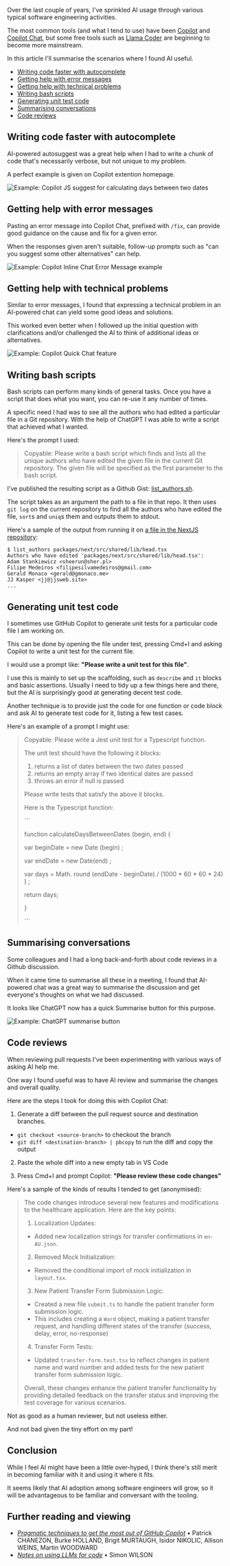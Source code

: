 Over the last couple of years, I've sprinkled AI usage through various typical software engineering activities.

The most common tools (and what I tend to use) have been [Copilot](https://github.com/settings/copilot) and [Copilot Chat](http://chatgpt.com), but some free tools such as [Llama Coder](https://marketplace.visualstudio.com/items?itemName=ex3ndr.llama-coder) are beginning to become more mainstream.

In this article I'll summarise the scenarios where I found AI useful.

- [Writing code faster with autocomplete](#writing-code-faster-with-autocomplete)
- [Getting help with error messages](#getting-help-with-error-messages)
- [Getting help with technical problems](#getting-help-with-technical-problems)
- [Writing bash scripts](#writing-bash-scripts)
- [Generating unit test code](#generating-unit-test-code)
- [Summarising conversations](#summarising-conversations)
- [Code reviews](#code-reviews)

## Writing code faster with autocomplete

AI-powered autosuggest was a great help when I had to write a chunk of code that's necessarily verbose, but not unique to my problem.

A perfect example is given on Copilot extention homepage.

![Example: Copilot JS suggest for calculating days between two dates](/images/articles/ai-for-developers/copilot-js-suggest.png)

## Getting help with error messages

Pasting an error message into Copilot Chat, prefixed with `/fix`, can provide good guidance on the cause and fix for a given error.

When the responses given aren't suitable, follow-up prompts such as "can you suggest some other alternatives" can help.

![Example: Copilot Inline Chat Error Message example](/images/articles/ai-for-developers/inline-chat-fix-error-message-example.png)

## Getting help with technical problems

Similar to error messages, I found that expressing a technical problem in an AI-powered chat can yield some good ideas and solutions.

This worked even better when I followed up the initial question with clarifications and/or challenged the AI to think of additional ideas or alternatives.

![Example: Copilot Quick Chat feature](/images/articles/ai-for-developers/copilot-quick-chat.png)

## Writing bash scripts

Bash scripts can perform many kinds of general tasks. Once you have a script that does what you want, you can re-use it any number of times.

A specific need I had was to see all the authors who had edited a particular file in a Git repository. With the help of ChatGPT I was able to write a script that achieved what I wanted.

Here's the prompt I used:

> Copyable: Please write a bash script which finds and lists all the unique authors who have edited the given file in the current Git repository. The given file will be specified as the first parameter to the bash script.

I've published the resulting script as a Github Gist: [list_authors.sh](https://gist.github.com/jonathanconway/71d5413cce30f43d3182fdfdc46c4723).

The script takes as an argument the path to a file in that repo. It then uses `git log` on the current repository to find all the authors who have edited the file, `sort`s and `uniq`s them and outputs them to stdout.

Here's a sample of the output from running it on [a file in the NextJS repository](https://github.com/vercel/next.js/blob/fd0bc9466e42ec313ce92c58e2a5c2c157e63f54/packages/next/src/shared/lib/head.tsx):

```
$ list_authors packages/next/src/shared/lib/head.tsx
Authors who have edited 'packages/next/src/shared/lib/head.tsx':
Adam Stankiewicz <sheerun@sher.pl>
Filipe Medeiros <filipesilvamedeiros@gmail.com>
Gerald Monaco <gerald@gmonaco.me>
JJ Kasper <jj@jjsweb.site>
...
```

## Generating unit test code

I sometimes use GitHub Copilot to generate unit tests for a particular code file I am working on.

This can be done by opening the file under test, pressing Cmd+I and asking Copilot to write a unit test for the current file.

I would use a prompt like: **"Please write a unit test for this file"**.

I use this is mainly to set up the scaffolding, such as `describe` and `it` blocks and basic assertions. Usually I need to tidy up a few things here and there, but the AI is surprisingly good at generating decent test code.

Another technique is to provide just the code for one function or code block and ask AI to generate test code for it, listing a few test cases.

Here's an example of a prompt I might use:

> Copyable: Please write a Jest unit test for a Typescript function.
>
>
> The unit test should have the following it blocks:
> 1. returns a list of dates between the two dates passed
> 2. returns an empty array if two identical dates are passed
> 3. throws an error if null is passed
>
> Please write tests that satisfy the above it blocks.
>
> Here is the Typescript function:
>
> \`\`\`
>
> function calculateDaysBetweenDates (begin, end) \{
>
>   var beginDate = new Date (begin) ;
>
>   var endDate = new Date(end) ;
>
>   var days = Math. round (endDate - beginDate) / (1000 * 60 * 60 * 24) ) ;
>
>   return days;
>
> }
>
> \`\`\`

## Summarising conversations

Some colleagues and I had a long back-and-forth about code reviews in a Github discussion.

When it came time to summarise all these in a meeting, I found that AI-powered chat was a great way to summarise the discussion and get everyone's thoughts on what we had discussed.

It looks like ChatGPT now has a quick Summarise button for this purpose.

![Example: ChatGPT summarise button](/images/articles/ai-for-developers/chat-gpt-summarise-button.png)

## Code reviews

When reviewing pull requests I've been experimenting with various ways of asking AI help me.

One way I found useful was to have AI review and summarise the changes and overall quality.

Here are the steps I took for doing this with Copilot Chat:

1. Generate a diff between the pull request source and destination branches.
  - `git checkout <source-branch>` to checkout the branch
  - `git diff <destination-branch> | pbcopy` to run the diff and copy the output

2. Paste the whole diff into a new empty tab in VS Code

3. Press Cmd+I and prompt Copilot: **"Please review these code changes"**

Here's a sample of the kinds of results I tended to get (anonymised):

> The code changes introduce several new features and modifications to the healthcare application. Here are the key points:
> 
> 1. Localization Updates:
>   - Added new localization strings for transfer confirmations in `en-AU.json`.
> 
> 2. Removed Mock Initialization:
>   - Removed the conditional import of mock initialization in `layout.tsx`.
> 
> 3. New Patient Transfer Form Submission Logic:
> 
>   - Created a new file `submit.ts` to handle the patient transfer form submission logic.
>   - This includes creating a `Ward` object, making a patient transfer request, and handling different states of the transfer (success, delay, error, no-response)
> 
> 4. Transfer Form Tests:
>   - Updated `transfer-form.test.tsx` to reflect changes in patient name and ward number and added tests for the new patient transfer form submission logic.
>
> Overall, these changes enhance the patient transfer functionality by providing detailed feedback on the transfer status and improving the test coverage for various scenarios.

Not as good as a human reviewer, but not useless either.

And not bad given the tiny effort on my part!

## Conclusion

While I feel AI might have been a little over-hyped, I think there's still merit in becoming familiar with it and using it where it fits.

It seems likely that AI adoption among software engineers will grow, so it will be advantageous to be familiar and conversant with the tooling.

## Further reading and viewing

- [_Pragmatic techniques to get the most out of GitHub Copilot_](https://www.youtube.com/watch?v=CwAzIpc4AnA) • Patrick CHANEZON, Burke HOLLAND, Brigit MURTAUGH, Isidor NIKOLIC, Allison WEINS, Martin WOODWARD
- [_Notes on using LLMs for code_](https://simonwillison.net/2024/Sep/20/using-llms-for-code/) • Simon WILSON